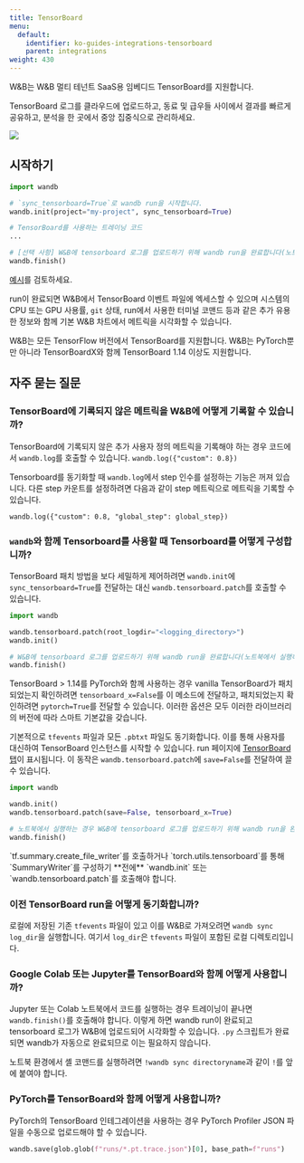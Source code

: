 ---
title: TensorBoard
menu:
  default:
    identifier: ko-guides-integrations-tensorboard
    parent: integrations
weight: 430
---

<Card title="Try in Colab" href="https://github.com/wandb/examples/blob/master/colabs/tensorboard/TensorBoard_and_Weights_and_Biases.ipynb" icon="python"/>

<Note>
W&B는 W&B 멀티 테넌트 SaaS용 임베디드 TensorBoard를 지원합니다.
</Note>

TensorBoard 로그를 클라우드에 업로드하고, 동료 및 급우들 사이에서 결과를 빠르게 공유하고, 분석을 한 곳에서 중앙 집중식으로 관리하세요.

<Frame>
    <img src="/images/integrations/tensorboard_oneline_code.webp"  />
</Frame>

## 시작하기

```python
import wandb

# `sync_tensorboard=True`로 wandb run을 시작합니다.
wandb.init(project="my-project", sync_tensorboard=True)

# TensorBoard를 사용하는 트레이닝 코드
...

# [선택 사항] W&B에 tensorboard 로그를 업로드하기 위해 wandb run을 완료합니다(노트북에서 실행하는 경우).
wandb.finish()
```

[예시](https://wandb.ai/rymc/simple-tensorboard-example/runs/oab614zf/tensorboard)를 검토하세요.

run이 완료되면 W&B에서 TensorBoard 이벤트 파일에 엑세스할 수 있으며 시스템의 CPU 또는 GPU 사용률, `git` 상태, run에서 사용한 터미널 코맨드 등과 같은 추가 유용한 정보와 함께 기본 W&B 차트에서 메트릭을 시각화할 수 있습니다.

<Note>
W&B는 모든 TensorFlow 버전에서 TensorBoard를 지원합니다. W&B는 PyTorch뿐만 아니라 TensorBoardX와 함께 TensorBoard 1.14 이상도 지원합니다.
</Note>

## 자주 묻는 질문

### TensorBoard에 기록되지 않은 메트릭을 W&B에 어떻게 기록할 수 있습니까?

TensorBoard에 기록되지 않은 추가 사용자 정의 메트릭을 기록해야 하는 경우 코드에서 `wandb.log`를 호출할 수 있습니다. `wandb.log({"custom": 0.8})`

Tensorboard를 동기화할 때 `wandb.log`에서 step 인수를 설정하는 기능은 꺼져 있습니다. 다른 step 카운트를 설정하려면 다음과 같이 step 메트릭으로 메트릭을 기록할 수 있습니다.

`wandb.log({"custom": 0.8, "global_step": global_step})`

### `wandb`와 함께 Tensorboard를 사용할 때 Tensorboard를 어떻게 구성합니까?

TensorBoard 패치 방법을 보다 세밀하게 제어하려면 `wandb.init`에 `sync_tensorboard=True`를 전달하는 대신 `wandb.tensorboard.patch`를 호출할 수 있습니다.

```python
import wandb

wandb.tensorboard.patch(root_logdir="<logging_directory>")
wandb.init()

# W&B에 tensorboard 로그를 업로드하기 위해 wandb run을 완료합니다(노트북에서 실행하는 경우).
wandb.finish()
```

TensorBoard > 1.14를 PyTorch와 함께 사용하는 경우 vanilla TensorBoard가 패치되었는지 확인하려면 `tensorboard_x=False`를 이 메소드에 전달하고, 패치되었는지 확인하려면 `pytorch=True`를 전달할 수 있습니다. 이러한 옵션은 모두 이러한 라이브러리의 버전에 따라 스마트 기본값을 갖습니다.

기본적으로 `tfevents` 파일과 모든 `.pbtxt` 파일도 동기화합니다. 이를 통해 사용자를 대신하여 TensorBoard 인스턴스를 시작할 수 있습니다. run 페이지에 [TensorBoard 탭](https://www.wandb.com/articles/hosted-tensorboard)이 표시됩니다. 이 동작은 `wandb.tensorboard.patch`에 `save=False`를 전달하여 끌 수 있습니다.

```python
import wandb

wandb.init()
wandb.tensorboard.patch(save=False, tensorboard_x=True)

# 노트북에서 실행하는 경우 W&B에 tensorboard 로그를 업로드하기 위해 wandb run을 완료합니다.
wandb.finish()
```

<Warning>
`tf.summary.create_file_writer`를 호출하거나 `torch.utils.tensorboard`를 통해 `SummaryWriter`를 구성하기 **전에** `wandb.init` 또는 `wandb.tensorboard.patch`를 호출해야 합니다.
</Warning>

### 이전 TensorBoard run을 어떻게 동기화합니까?

로컬에 저장된 기존 `tfevents` 파일이 있고 이를 W&B로 가져오려면 `wandb sync log_dir`을 실행합니다. 여기서 `log_dir`은 `tfevents` 파일이 포함된 로컬 디렉토리입니다.

### Google Colab 또는 Jupyter를 TensorBoard와 함께 어떻게 사용합니까?

Jupyter 또는 Colab 노트북에서 코드를 실행하는 경우 트레이닝이 끝나면 `wandb.finish()`를 호출해야 합니다. 이렇게 하면 wandb run이 완료되고 tensorboard 로그가 W&B에 업로드되어 시각화할 수 있습니다. `.py` 스크립트가 완료되면 wandb가 자동으로 완료되므로 이는 필요하지 않습니다.

노트북 환경에서 셸 코맨드를 실행하려면 `!wandb sync directoryname`과 같이 `!`를 앞에 붙여야 합니다.

### PyTorch를 TensorBoard와 함께 어떻게 사용합니까?

PyTorch의 TensorBoard 인테그레이션을 사용하는 경우 PyTorch Profiler JSON 파일을 수동으로 업로드해야 할 수 있습니다.

```python
wandb.save(glob.glob(f"runs/*.pt.trace.json")[0], base_path=f"runs")
```
